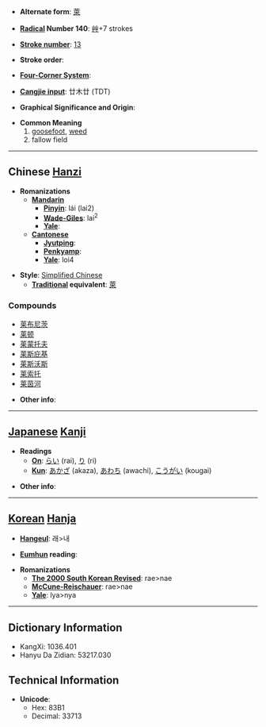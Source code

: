 * '''Alternate form''': [[萊]]

* '''[[Wiktionary:Chinese radical index| Radical]] Number 140''': [[Wiktionary:Chinese radical index 艸|艸]]+7 strokes

* '''[[Wiktionary:Chinese total strokes index|Stroke number]]''': [[Wiktionary:Chinese total strokes index 13|13]]

* '''Stroke order''': 

* '''[[Wiktionary:Chinese four corner index|Four-Corner System]]''': 

* '''[[Wiktionary:Chinese Cangjie index|Cangjie input]]''': 廿木廿 (TDT)

* '''Graphical Significance and Origin''': 

* '''Common Meaning'''
*# [[goosefoot]], [[weed]]
*# fallow field

----

== Chinese [[Hanzi]] ==

* '''Romanizations'''
** '''[[Mandarin]]'''
*** '''[[Pinyin]]''': lái (lai2)
*** '''[[Wade-Giles]]''': lai<sup>2</sup>
*** '''[[Yale]]''': 
** '''[[Cantonese]]'''
*** '''[[Jyutping]]''':
*** '''[[Penkyamp]]''': 
*** '''[[Yale]]''': loi4

* '''Style''': [[Simplified Chinese]] 
** '''[[Traditional Chinese|Traditional]] equivalent''': [[萊]]

===Compounds===
*[[莱布尼茨]]
*[[莱顿]]
*[[莱蒙托夫]]
*[[莱斯庇基]]
*[[莱斯沃斯]]
*[[莱索托]]
*[[莱茵河]]

* '''Other info''': 

----

== [[Japanese]] [[Kanji]] ==

* '''Readings'''
** '''[[On]]''': [[らい]] (rai), [[り]] (ri)
** '''[[Kun]]''': [[あかざ]] (akaza), [[あわち]] (awachi), [[こうがい]] (kougai)

* '''Other info''':  

----

== [[Korean]] [[Hanja]] ==

* '''[[Hangeul]]''': 래>내

* '''[[Eumhun]] reading''': 

* '''Romanizations'''
** '''[[The 2000 South Korean Revised Romanization|The 2000 South Korean Revised]]''': rae>nae
** '''[[McCune-Reischauer]]''': rae>nae
** '''[[Yale]]''': lya>nya

----

== Dictionary Information ==

* KangXi: 1036.401
* Hanyu Da Zidian: 53217.030

== Technical Information ==

* '''Unicode''':
** Hex: 83B1
** Decimal: 33713
